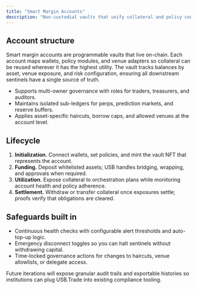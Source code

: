 ```yaml
---
title: "Smart Margin Accounts"
description: "Non-custodial vaults that unify collateral and policy control"
---
```


<div className="usb-section">
  <h2>Account structure</h2>
  <p>
    Smart margin accounts are programmable vaults that live on-chain. Each account maps wallets, policy modules, and venue adapters so collateral can be reused wherever it has the highest utility. The vault tracks balances by asset, venue exposure, and risk configuration, ensuring all downstream sentinels have a single source of truth.
  </p>
  <ul className="usb-checklist">
    <li>Supports multi-owner governance with roles for traders, treasurers, and auditors.</li>
    <li>Maintains isolated sub-ledgers for perps, prediction markets, and reserve buffers.</li>
    <li>Applies asset-specific haircuts, borrow caps, and allowed venues at the account level.</li>
  </ul>
</div>

<div className="usb-section">
  <h2>Lifecycle</h2>
  <ol>
    <li><strong>Initialization.</strong> Connect wallets, set policies, and mint the vault NFT that represents the account.</li>
    <li><strong>Funding.</strong> Deposit whitelisted assets; USB handles bridging, wrapping, and approvals when required.</li>
    <li><strong>Utilization.</strong> Expose collateral to orchestration plans while monitoring account health and policy adherence.</li>
    <li><strong>Settlement.</strong> Withdraw or transfer collateral once exposures settle; proofs verify that obligations are cleared.</li>
  </ol>
</div>

<div className="usb-section">
  <h2>Safeguards built in</h2>
  <ul className="usb-checklist">
    <li>Continuous health checks with configurable alert thresholds and auto-top-up logic.</li>
    <li>Emergency disconnect toggles so you can halt sentinels without withdrawing capital.</li>
    <li>Time-locked governance actions for changes to haircuts, venue allowlists, or delegate access.</li>
  </ul>
  <p>
    Future iterations will expose granular audit trails and exportable histories so institutions can plug USB.Trade into existing compliance tooling.
  </p>
</div>
